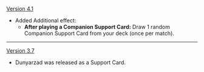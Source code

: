 {{Change History/Header}}
[[Version 4.1]]
* Added Additional effect:
** '''After playing a Companion Support Card:''' Draw 1 random Companion Support Card from your deck (once per match).
----
[[Version 3.7]]
* Dunyarzad was released as a Support Card.
